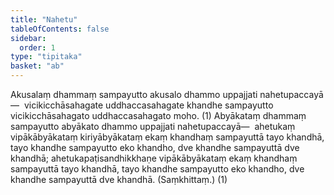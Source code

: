 ```yaml
---
title: "Nahetu"
tableOfContents: false
sidebar:
  order: 1
type: "tipitaka"
basket: "ab"
---
```



<DynamicBreadcrumb />

<Division number="260">

<Paragraph number="823">
Akusalaṃ dhammaṃ sampayutto akusalo dhammo uppajjati nahetupaccayā—  vicikicchāsahagate uddhaccasahagate khandhe sampayutto vicikicchāsahagato uddhaccasahagato moho. (1)
</Paragraph>

</Division>
<Division number="261">

<Paragraph number="824">
Abyākataṃ dhammaṃ sampayutto abyākato dhammo uppajjati nahetupaccayā—  ahetukaṃ vipākābyākataṃ kiriyābyākataṃ ekaṃ khandhaṃ sampayuttā tayo khandhā, tayo khandhe sampayutto eko khandho, dve khandhe sampayuttā dve khandhā; ahetukapaṭisandhikkhaṇe vipākābyākataṃ ekaṃ khandhaṃ sampayuttā tayo khandhā, tayo khandhe sampayutto eko khandho, dve khandhe sampayuttā dve khandhā. (Saṃkhittaṃ.) (1)
</Paragraph>
</Division>